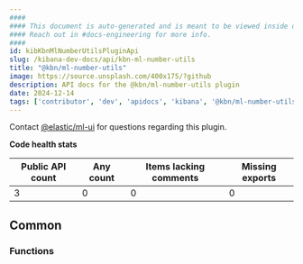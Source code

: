 ```yaml
---
####
#### This document is auto-generated and is meant to be viewed inside our experimental, new docs system.
#### Reach out in #docs-engineering for more info.
####
id: kibKbnMlNumberUtilsPluginApi
slug: /kibana-dev-docs/api/kbn-ml-number-utils
title: "@kbn/ml-number-utils"
image: https://source.unsplash.com/400x175/?github
description: API docs for the @kbn/ml-number-utils plugin
date: 2024-12-14
tags: ['contributor', 'dev', 'apidocs', 'kibana', '@kbn/ml-number-utils']
---
```




Contact [@elastic/ml-ui](https://github.com/orgs/elastic/teams/ml-ui) for questions regarding this plugin.

**Code health stats**

| Public API count  | Any count | Items lacking comments | Missing exports |
|-------------------|-----------|------------------------|-----------------|
| 3 | 0 | 0 | 0 |

## Common

### Functions
<DocDefinitionList data={kbnMlNumberUtilsObj.common.functions}/>

